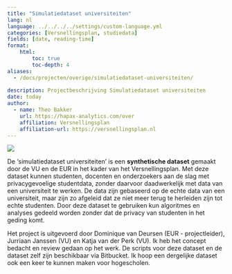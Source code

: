 ```yaml
---
title: "Simulatiedataset universiteiten"
lang: nl
language: ../../../../settings/custom-language.yml
categories: [Versnellingsplan, studiedata]
fields: [date, reading-time]
format:
    html:
        toc: true
        toc-depth: 4
aliases: 
  - /docs/projecten/overige/simulatiedataset-universiteiten/
  
description: Projectbeschrijving Simulatiedataset universiteiten
date: today
author:
  - name: Theo Bakker 
    url: https://hapax-analytics.com/over
    affiliation: Versnellingsplan
    affiliation-url: https://versnellingsplan.nl
---
```


![](images/02-Simulatiedataset_zonder-blok-1-scaled.jpg)

De 'simulatiedataset universiteiten' is een **synthetische dataset** gemaakt door de VU en de EUR in het kader van het Versnellingsplan. Met deze dataset kunnen studenten, docenten en onderzoekers aan de slag met privacygevoelige studentdata, zonder daarvoor daadwerkelijk met data van een universiteit te werken. De data zijn gebaseerd op de echte data van een universiteit, maar zijn zo afgeleid dat ze niet meer terug te herleiden zijn tot echte studenten. Door deze dataset te gebruiken kun algoritmes en analyses gedeeld worden zonder dat de privacy van studenten in het geding komt.

Het project is uitgevoerd door Dominique van Deursen (EUR - projectleider), Jurriaan Janssen (VU) en Katja van der Perk (VU). Ik heb het concept bedacht en review gedaan op het werk. De scripts voor deze dataset en de dataset zelf zijn beschikbaar via Bitbucket. Ik hoop een dergelijke dataset ook een keer te kunnen maken voor hogescholen.
